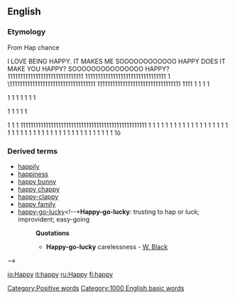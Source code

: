 ==English==

{{rank|none|river|change|508|happy|hours|clear|pretty}}

===Etymology===
From Hap chance

I LOVE BEING HAPPY. IT MAKES ME SOOOOOOOOOOOO HAPPY DOES IT MAKE YOU HAPPY? SOOOOOOOOOOOOOOO HAPPY?
111111111111111111111111111111
11111111111111111111111111111111
1
\1111111111111111111111111111111111
111111111111111111111111111111111
1111
1
1
1
1

1
1
1
1
1
1
1

1
1
1
1
1

1
1
1
11111111111111111111111111111111111111111111111111
1
1
1
1
1
1
1
1
1
1
1
1
1
1
1
1
1
1
1
1
1
1
1
1
1
1
1
1
1
1
1
1
1
1
1
1
1
1
1
1
1
1
1
1
1õ

===Derived terms===
*[[happily]]
*[[happiness]]
*[[happy bunny]]
*[[happy chappy]]
*[[happy-clappy]]
*[[happy family]] <!--*'''Happy family''': a collection of animals of different and hostile propensities living peaceably together in one cage. Used ironically of conventional alliances of persons who are in fact mutually repugnant-->
*[[happy-go-lucky]]<!--*'''Happy-go-lucky''': trusting to hap or luck; improvident; easy-going
*:'''Quotations'''
*:*'''Happy-go-lucky''' carelessness - [[W. Black]]
-->

[[Category:Positive words]]
[[Category:1000 English basic words]]

[[io:Happy]]
[[it:happy]]
[[ru:Happy]]
[[fi:happy]]